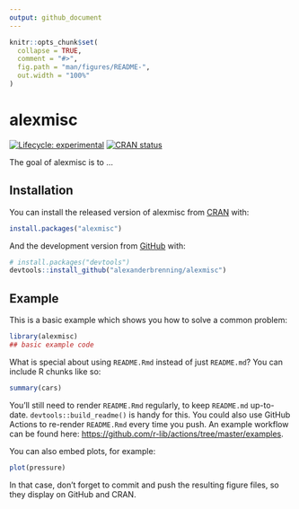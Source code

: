 ```yaml
---
output: github_document
---
```


<!-- README.md is generated from README.Rmd. Please edit that file -->

```r
knitr::opts_chunk$set(
  collapse = TRUE,
  comment = "#>",
  fig.path = "man/figures/README-",
  out.width = "100%"
)
```

# alexmisc

<!-- badges: start -->
[![Lifecycle: experimental](https://img.shields.io/badge/lifecycle-experimental-orange.svg)](https://lifecycle.r-lib.org/articles/stages.html#experimental)
[![CRAN status](https://www.r-pkg.org/badges/version/alexmisc)](https://CRAN.R-project.org/package=alexmisc)
<!-- badges: end -->

The goal of alexmisc is to ...

## Installation

You can install the released version of alexmisc from [CRAN](https://CRAN.R-project.org) with:

``` r
install.packages("alexmisc")
```

And the development version from [GitHub](https://github.com/) with:

``` r
# install.packages("devtools")
devtools::install_github("alexanderbrenning/alexmisc")
```
## Example

This is a basic example which shows you how to solve a common problem:

```r
library(alexmisc)
## basic example code
```

What is special about using `README.Rmd` instead of just `README.md`? You can include R chunks like so:

```r
summary(cars)
```

You'll still need to render `README.Rmd` regularly, to keep `README.md` up-to-date. `devtools::build_readme()` is handy for this. You could also use GitHub Actions to re-render `README.Rmd` every time you push. An example workflow can be found here: <https://github.com/r-lib/actions/tree/master/examples>.

You can also embed plots, for example:

```r
plot(pressure)
```

In that case, don't forget to commit and push the resulting figure files, so they display on GitHub and CRAN.
